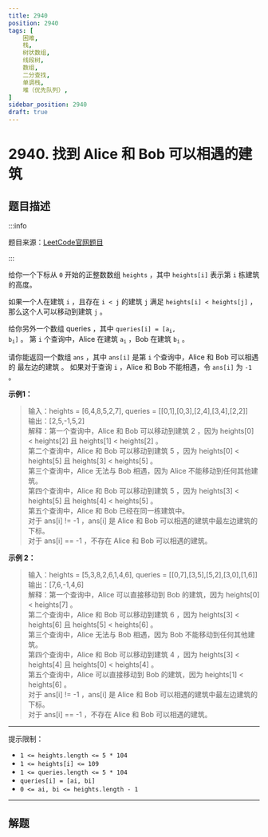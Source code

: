 ```yaml
---
title: 2940
position: 2940
tags: [
    困难,
    栈,
    树状数组,
    线段树,
    数组,
    二分查找,
    单调栈,
    堆（优先队列）,
]
sidebar_position: 2940
draft: true
---
```


# 2940. 找到 Alice 和 Bob 可以相遇的建筑

## 题目描述 <DifficultyTag level={3} />

:::info

题目来源：[LeetCode官网题目](https://leetcode.cn/problems/find-building-where-alice-and-bob-can-meet/?envType=daily-question&envId=2024-08-10)

:::

给你一个下标从 `0` 开始的正整数数组 `heights` ，其中 `heights[i]` 表示第 `i` 栋建筑的高度。

如果一个人在建筑 `i` ，且存在 `i < j` 的建筑 `j` 满足 `heights[i] < heights[j]` ，那么这个人可以移动到建筑 `j` 。

给你另外一个数组 queries ，其中 <code>queries[i] = [a<sub>i</sub>, b<sub>i</sub>]</code> 。
第 `i` 个查询中，Alice 在建筑 <code>a<sub>i</sub></code> ，Bob 在建筑 <code>b<sub>i</sub></code> 。

请你能返回一个数组 `ans` ，其中 `ans[i]` 是第 `i` 个查询中，Alice 和 Bob 可以相遇的 最左边的建筑 。
如果对于查询 `i` ，Alice 和 Bob 不能相遇，令 `ans[i]` 为 `-1` 。

**示例1：**
> 输入：heights = [6,4,8,5,2,7], queries = [[0,1],[0,3],[2,4],[3,4],[2,2]]  
> 输出：[2,5,-1,5,2]  
> 解释：第一个查询中，Alice 和 Bob 可以移动到建筑 2 ，因为 heights[0] < heights[2] 且 heights[1] < heights[2] 。  
> 第二个查询中，Alice 和 Bob 可以移动到建筑 5 ，因为 heights[0] < heights[5] 且 heights[3] < heights[5] 。  
> 第三个查询中，Alice 无法与 Bob 相遇，因为 Alice 不能移动到任何其他建筑。  
> 第四个查询中，Alice 和 Bob 可以移动到建筑 5 ，因为 heights[3] < heights[5] 且 heights[4] < heights[5] 。  
> 第五个查询中，Alice 和 Bob 已经在同一栋建筑中。  
> 对于 ans[i] != -1 ，ans[i] 是 Alice 和 Bob 可以相遇的建筑中最左边建筑的下标。  
> 对于 ans[i] == -1 ，不存在 Alice 和 Bob 可以相遇的建筑。  

**示例 2：**
> 输入：heights = [5,3,8,2,6,1,4,6], queries = [[0,7],[3,5],[5,2],[3,0],[1,6]]  
> 输出：[7,6,-1,4,6]  
> 解释：第一个查询中，Alice 可以直接移动到 Bob 的建筑，因为 heights[0] < heights[7] 。  
> 第二个查询中，Alice 和 Bob 可以移动到建筑 6 ，因为 heights[3] < heights[6] 且 heights[5] < heights[6] 。  
> 第三个查询中，Alice 无法与 Bob 相遇，因为 Bob 不能移动到任何其他建筑。  
> 第四个查询中，Alice 和 Bob 可以移动到建筑 4 ，因为 heights[3] < heights[4] 且 heights[0] < heights[4] 。  
> 第五个查询中，Alice 可以直接移动到 Bob 的建筑，因为 heights[1] < heights[6] 。  
> 对于 ans[i] != -1 ，ans[i] 是 Alice 和 Bob 可以相遇的建筑中最左边建筑的下标。  
> 对于 ans[i] == -1 ，不存在 Alice 和 Bob 可以相遇的建筑。  

---

提示限制：
- `1 <= heights.length <= 5 * 104`
- `1 <= heights[i] <= 109`
- `1 <= queries.length <= 5 * 104`
- `queries[i] = [ai, bi]`
- `0 <= ai, bi <= heights.length - 1`

---

## 解题




